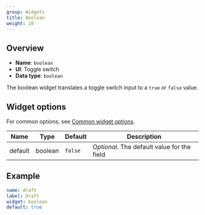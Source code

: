 ```yaml
---
group: Widgets
title: Boolean
weight: 10
---
```


## Overview

- **Name**: `boolean`
- **UI**: Toggle switch
- **Data type**: `boolean`

The boolean widget translates a toggle switch input to a `true` or `false` value.

## Widget options

For common options, see [Common widget options](/docs/widgets#common-widget-options).

| Name    | Type    | Default | Description                                 |
| ------- | ------- | ------- | ------------------------------------------- |
| default | boolean | `false` | _Optional_. The default value for the field |

## Example

```yaml
name: draft
label: Draft
widget: boolean
default: true
```
